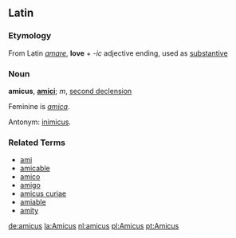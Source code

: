 ==Latin==

===Etymology===
From Latin ''[[amare]]'', '''love''' + ''-ic'' adjective ending, used as [[substantive]]

===Noun===
'''amicus''', '''[[amici]]'''; ''m'', [[second declension]]

Feminine is ''[[amica]]''.

Antonym: [[inimicus]].

===Related Terms===
*[[ami]]
*[[amicable]]
*[[amico]]
*[[amigo]]
*[[amicus curiae]]
*[[amiable]]
*[[amity]]

[[de:amicus]]
[[la:Amicus]]
[[nl:amicus]]
[[pl:Amicus]]
[[pt:Amicus]]